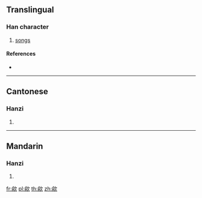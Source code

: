 ==Translingual==

===Han character===
{{Han char|rn=76|rad=欠|as=09|sn=13|four=87280|canj=ONNO|ids=⿰俞欠}}

# [[song]]s

====References====
* {{Han ref|kx=0570.170|dkj=16143|hdz=32146.070|uh=6B48|ud=27464|bh=DDF9|bd=56825}}

----

==Cantonese==

===Hanzi===
{{yue-hanzi|jyut=[[jyu4]]|y=yu4}}

# {{defn|lang=yue|sort=欠09}}

----

==Mandarin==

===Hanzi===
{{cmn-hanzi|pin=[[yú]] ([[yu2]])|wg=yü<sup>2</sup>}}

# {{defn|lang=cmn|sort=欠09}}

[[fr:歈]]
[[pl:歈]]
[[th:歈]]
[[zh:歈]]